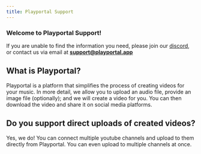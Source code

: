 ```yaml
---
title: Playportal Support
---
```


### Welcome to Playportal Support!

If you are unable to find the information you need, please join our [discord](https://discord.gg/mBNcxjsdYZ), or contact us via email at **support@playportal.app**

## What is Playportal?

Playportal is a platform that simplifies the process of creating videos for your music. 
In more detail, we allow you to upload an audio file, provide an image file (optionally); 
and we will create a video for you. You can then download the video and share it on social media platforms.

## Do you support direct uploads of created videos?

Yes, we do! You can connect multiple youtube channels and upload to them directly from Playportal. You can even upload to multiple channels at once.